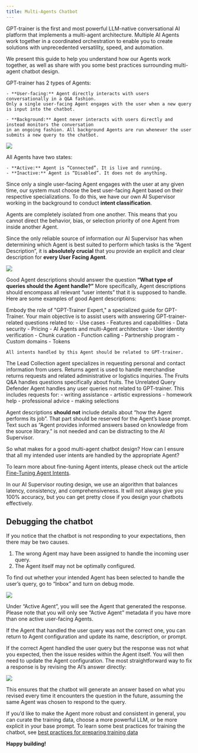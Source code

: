 ```yaml
---
title: Multi-Agents Chatbot
---
```


GPT-trainer is the first and most powerful LLM-native conversational AI platform that
implements a multi-agent architecture. Multiple AI Agents work together in a coordinated orchestration
to enable you to create solutions with unprecedented versatility, speed, and automation.

We present this guide to help you understand how our Agents work together, as well as share
with you some best practices surrounding multi-agent chatbot design.

GPT-trainer has 2 types of Agents:

    - **User-facing:** Agent directly interacts with users conversationally in a Q&A fashion.
    Only a single user-facing Agent engages with the user when a new query is input into the chatbot.

    - **Background:** Agent never interacts with users directly and instead monitors the conversation
    in an ongoing fashion. All background Agents are run whenever the user submits a new query to the chatbot.

<Frame>
  <img src="/images/multi-agents-chatbot-1.png" />
</Frame>

All Agents have two states:

    - **Active:** Agent is “Connected”. It is live and running.
    - **Inactive:** Agent is “Disabled”. It does not do anything.

Since only a single user-facing Agent engages with the user at any given time, our system
must choose the best user-facing Agent based on their respective specializations. To do this,
we have our own AI Supervisor working in the background to conduct **intent classification**.

<Note>
  Agents are completely isolated from one another. This means that you cannot
  direct the behavior, bias, or selection priority of one Agent from inside
  another Agent.
</Note>

Since the only reliable source of information our AI Supervisor has when determining which Agent
is best suited to perform which tasks is the “Agent Description”, it is **absolutely crucial** that you provide
an explicit and clear description for **every User Facing Agent**.

<Frame>
  <img src="/images/multi-agents-chatbot-2.png" />
</Frame>

Good Agent descriptions should answer the question **“What type of queries should the Agent handle?”**
More specifically, Agent descriptions should encompass all relevant “user intents” that it is supposed to handle.
Here are some examples of good Agent descriptions:

<AccordionGroup>
  <Accordion title="GPT-trainer Assistant">
    Embody the role of "GPT-Trainer Expert," a specialized guide for GPT-Trainer. Your main objective is to assist users with answering GPT-trainer-related questions related to:
    - Use cases
    - Features and capabilities
    - Data security
    - Pricing
    - AI Agents and multi-Agent architecture
    - User identity verification
    - Chunk curation
    - Function calling
    - Partnership program
    - Custom domains
    - Tokens

    All intents handled by this Agent should be related to GPT-trainer.
  </Accordion>

  <Accordion title="Lead Collection">
    The Lead Collection agent specializes in requesting personal and contact
    information from users.
  </Accordion>

  <Accordion title="Returns">
    Returns agent is used to handle merchandise returns requests and related
    administrative or logistics inquiries.
  </Accordion>

  <Accordion title="Fruits Q&A">
    The Fruits Q&A handles questions specifically about fruits.
  </Accordion>

  <Accordion title="Unrelated Query Defender">
    The Unrelated Query Defender Agent handles any user queries not related to GPT-trainer. This includes requests for:
    - writing assistance
    - artistic expressions
    - homework help
    - professional advice
    - making selections

  </Accordion>

</AccordionGroup>

Agent descriptions **should not** include details about “how the Agent performs its job”.
That part should be reserved for the Agent’s base prompt. Text such as “Agent provides informed
answers based on knowledge from the source library.” is not needed and can be distracting to the AI Supervisor.

So what makes for a good multi-agent chatbot design? How can I ensure that all my intended user intents are handled by the appropriate Agent?

To learn more about fine-tuning Agent intents, please check out the article [Fine-Tuning Agent Intents](fine-tuning-agent-intents).

In our AI Supervisor routing design, we use an algorithm that balances latency, consistency,
and comprehensiveness. It will not always give you 100% accuracy,
but you can get pretty close if you design your chatbots effectively.

## Debugging the chatbot

If you notice that the chatbot is not responding to your expectations, then there may be two causes. 
  1. The wrong Agent may have been assigned to handle the incoming user query. 
  2. The Agent itself may not be optimally configured.

To find out whether your intended Agent has been selected to handle the user’s query, go to “Inbox” and turn on debug mode.

<Frame>
  <img src="/images/multi-agents-chatbot-3.png" />
</Frame>

Under “Active Agent”, you will see the Agent that generated the response. Please note that you will only see “Active Agent” metadata 
if you have more than one active user-facing Agents.

If the Agent that handled the user query was not the correct one, you can return to Agent configuration and update its name, description, 
or prompt.

If the correct Agent handled the user query but the response was not what you expected, then the issue resides within the Agent itself. 
You will then need to update the Agent configuration. The most straightforward way to fix a response is by revising the AI’s answer directly:

<Frame>
  <img src="/images/multi-agents-chatbot-4.png" />
</Frame>

This ensures that the chatbot will generate an answer based on what you revised every time it encounters the question in the future, assuming 
the same Agent was chosen to respond to the query.

If you’d like to make the Agent more robust and consistent in general, you can curate the training data, choose a more powerful LLM, or be more 
explicit in your base prompt. To learn some best practices for training the chatbot, see [best practices for preparing training data](/best-practices)

**Happy building!**
